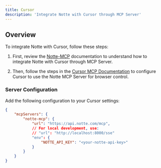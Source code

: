 ```yaml
---
title: Cursor
description: 'Integrate Notte with Cursor through MCP Server'
---
```


## Overview

To integrate Notte with Cursor, follow these steps:

1. First, review the [Notte-MCP](/side/integrations/mcp) documentation to understand how to integrate Notte with Cursor through MCP Server.

2. Then, follow the steps in the [Cursor MCP Documentation](https://docs.cursor.com/context/model-context-protocol) to configure Cursor to use the Notte MCP Server for browser control.

### Server Configuration

Add the following configuration to your Cursor settings:

```json
{
    "mcpServers": {
        "notte-mcp": {
            "url": "https://api.notte.com/mcp",
            // For local development, use:
            // "url": "http://localhost:8000/sse"
            "env": {
                "NOTTE_API_KEY": "<your-notte-api-key>"
            }
        }
    }
}
```
